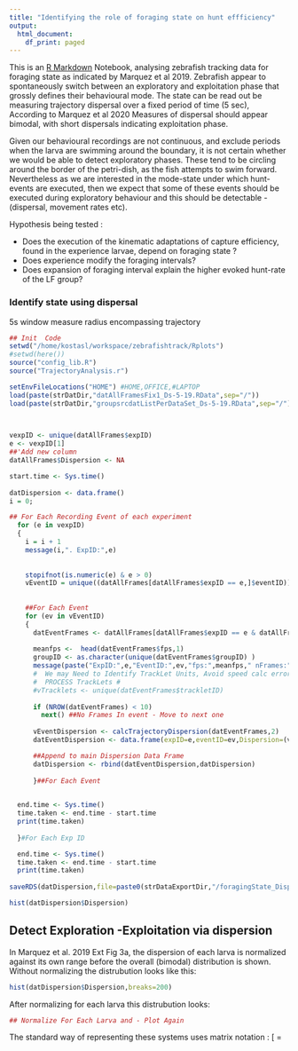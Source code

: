 ```yaml
---
title: "Identifying the role of foraging state on hunt effficiency"
output:
  html_document:
    df_print: paged
---
```


This is an [R Markdown](http://rmarkdown.rstudio.com) Notebook, analysing zebrafish tracking data 
for foraging state as indicated by Marquez et al 2019.
Zebrafish appear to spontaneously switch between an exploratory and exploitation phase that grossly defines their behavioural mode. 
The state can be read out be measuring trajectory dispersal over a fixed period of time (5 sec), 
According to Marquez et al  2020 Measures of dispersal should appear bimodal, with short dispersals indicating exploitation phase.

Given our behavioural recordings are not continuous, and exclude periods when the larva are swimming around the boundary, it is not certain whether we would be able to detect exploratory phases. These tend to be circling around the border of the petri-dish, as the fish attempts to swim forward. Nevertheless as we are interested in the mode-state under which hunt-events are executed, then we expect that some of these events should be executed during exploratory behaviour and this should be detectable - (dispersal, movement rates etc).


  Hypothesis being tested :
  
  - Does the execution of the kinematic adaptations of capture efficiency, found in the experience larvae,  depend on foraging state ?
  - Does experience modify the foraging intervals?
  - Does expansion of foraging interval explain the higher evoked hunt-rate of the LF group?

### Identify state using dispersal
5s window measure radius encompassing trajectory

```r

## Init  Code 
setwd("/home/kostasl/workspace/zebrafishtrack/Rplots")
#setwd(here())
source("config_lib.R")
source("TrajectoryAnalysis.r")

setEnvFileLocations("HOME") #HOME,OFFICE,#LAPTOP
load(paste(strDatDir,"datAllFramesFix1_Ds-5-19.RData",sep="/"))
load(paste(strDatDir,"groupsrcdatListPerDataSet_Ds-5-19.RData",sep="/"))


  
vexpID <- unique(datAllFrames$expID)
e <- vexpID[1]
##'Add new column
datAllFrames$Dispersion <- NA

start.time <- Sys.time()
 
datDispersion <- data.frame()
i = 0;

## For Each Recording Event of each experiment
  for (e in vexpID)
  {
    i = i + 1
    message(i,". ExpID:",e)
    
    
    stopifnot(is.numeric(e) & e > 0)
    vEventID = unique((datAllFrames[datAllFrames$expID == e,]$eventID))
  
    
    ##For Each Event
    for (ev in vEventID)
    {
      datEventFrames <- datAllFrames[datAllFrames$expID == e & datAllFrames$eventID == ev & datAllFrames$posX != 0 ,]  
    
      meanfps <-  head(datEventFrames$fps,1)
      groupID <- as.character(unique(datEventFrames$groupID) )
      message(paste("ExpID:",e,"EventID:",ev,"fps:",meanfps," nFrames:",NROW(datEventFrames)) )
      #  We may Need to Identify TrackLet Units, Avoid speed calc errors due to fish going in and out of view
      #  PROCESS TrackLets #
      #vTracklets <- unique(datEventFrames$trackletID)
      
      if (NROW(datEventFrames) < 10)
        next() ##No Frames In event - Move to next one
      
      vEventDispersion <- calcTrajectoryDispersion(datEventFrames,2) 
      datEventDispersion <- data.frame(expID=e,eventID=ev,Dispersion=(vEventDispersion),frameRow=as.integer(row.names( datEventFrames))  )

      ##Append to main Dispersion Data Frame
      datDispersion <- rbind(datEventDispersion,datDispersion)
      
      }##For Each Event

    
  end.time <- Sys.time()
  time.taken <- end.time - start.time
  print(time.taken)
  
  }#For Each Exp ID

  end.time <- Sys.time()
  time.taken <- end.time - start.time
  print(time.taken)
  
saveRDS(datDispersion,file=paste0(strDataExportDir,"/foragingState_Dispersion2sec.rds") )

hist(datDispersion$Dispersion)

```
## Detect Exploration -Exploitation via dispersion
 
 In Marquez et al. 2019 Ext Fig 3a, the dispersion of each larva is normalized against its own range before the overall (bimodal) distribution is shown.
 Without normalizing the distrubution looks like this:
```r

hist(datDispersion$Dispersion,breaks=200)

```
After normalizing for each larva this distrubution looks:
```r

## Normalize For Each Larva and - Plot Again

```

 


The standard way of representing these systems uses matrix notation :
\[\dot{\bf{x}}  = \bf{Fx} + Gu + w  \], where $u$ is the input vector and $w$ the noise.
The 1st order LP filter from above put in to this form would simply be F=-1/T,G=0,w=\eta/T.

